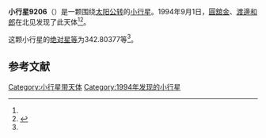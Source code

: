 {{Infobox planet
| bgcolour = #FFFFC0
| name = 9206 Yanaikeizo
| symbol = 
| image = 
| caption = 
| discovery = yes
| discovery_ref = 
| discoverer = [[圓舘金|圓舘金]]、[[渡邊和郎|渡邊和郎]]
| discovery_site = [[北见|北见]] 
| discovered = 1994年9月1日
| designations = yes
| mp_name = 
| named_after = 
| alt_names = 1994 RQ/ 1980 BZ5 / 1990 QU10
| mp_category = [[主带小行星|主带小行星]]
| orbit_ref = <ref name="a">[http://ssd.jpl.nasa.gov/sbdb.cgi?sstr=9206 9206 Yanaikeizo] {{Wayback|url=http://ssd.jpl.nasa.gov/sbdb.cgi?sstr=9206 |date=20201124034730 }}，小行星數據庫瀏覽器（JPL Small-Body Database Browser）－[[美国国家航空航天局|美国国家航空航天局]]喷气推进实验室</ref>
| epoch = 2456400.5 (2013年4月18日更新)
| aphelion = {{convert|3.0257325|AU|km|3|abbr=on|lk=out}}
| perihelion = {{convert|1.9516423|AU|km|3|abbr=on}}
| semimajor = {{convert|2.4886874|AU|km|3|abbr=on}}
| eccentricity = 0.2157945
| period = 1434.015795 [[日|日]]<br />3.93[[儒略年|儒略年]]
| avg_speed = 
| inclination = 1.81531
| asc_node = 37.49007
| mean_anomaly = 
| arg_peri = 342.80377
| satellites = 
| physical_characteristics = yes
| dimensions = 
| mass = 
| density = 
| surface_grav = 
| escape_velocity = 
| sidereal_day = 
| axial_tilt = 
| pole_ecliptic_lat = 
| pole_ecliptic_lon = 
| albedo = 
| temperatures= 
| temp_name1 = 
| mean_temp_1 = 
| max_temp_1 = 
| temp_name2 = 
| max_temp_2 = 
| spectral_type = 
| abs_magnitude = 342.80377
}}

'''小行星9206'''（{{lang-en|9206 Yanaikeizo}}）是一颗围绕[[太阳|太阳]][[公转|公转]]的[[小行星|小行星]]。1994年9月1日，[[圓舘金|圓舘金]]、[[渡邊和郎|渡邊和郎]]在北见发现了此天体<ref name="a" /><ref>{{cite news|title=小行星列表|url=http://cfa-www.harvard.edu/iau/lists/NumberedMPs.txt|accessdate=2013-07-08|newspaper=哈佛大学|archive-date=2008-05-17|archive-url=https://web.archive.org/web/20080517010638/http://cfa-www.harvard.edu/iau/lists/NumberedMPs.txt|dead-url=no}}</ref>。

这颗小行星的[[绝对星等|绝对星等]]为342.80377等<ref name="a" />。

==参考文献==
{{reflist}}
{{Minor Planet Number|[[小行星9205|小行星9205]]|[[小行星9207|小行星9207]]}}

{{小天体}}

[[Category:小行星带天体|Category:小行星带天体]]
[[Category:1994年发现的小行星|Category:1994年发现的小行星]]


{{asteroid-stub}}